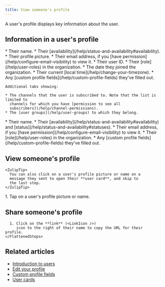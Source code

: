 ```yaml
---
title: View someone's profile
---
```





A user's profile displays key information about the user.

## Information in a user's profile

<Tabs>
  <TabItem label="Desktop/Web">
    * Their name.
    * Their [availability](/help/status-and-availability#availability).
    * Their profile picture.
    * Their email address, if you [have
      permission](/help/configure-email-visibility) to view it.
    * Their user ID.
    * Their [role](/help/user-roles) in the organization.
    * The date they joined the organization.
    * Their current [local time](/help/change-your-timezone).
    * Any [custom profile fields](/help/custom-profile-fields) they've filled out.

    Additional tabs showing:

    * The channels that the user is subscribed to. Note that the list is limited to
      channels for which you have [permission to see all
      subscribers](/help/channel-permissions).
    * The [user groups](/help/user-groups) to which they belong.
  </TabItem>

  <TabItem label="Mobile">
    * Their name.
    * Their [availability](/help/status-and-availability#availability) and
      [status](/help/status-and-availability#statuses).
    * Their email address, if you [have
      permission](/help/configure-email-visibility) to view it.
    * Their [role](/help/user-roles) in the organization.
    * Any [custom profile fields](/help/custom-profile-fields) they've filled out.
  </TabItem>
</Tabs>

## View someone's profile

<Tabs>
  <TabItem label="Desktop/Web">
    <FlattenedSteps>
      <RightSidebarViewProfile />
    </FlattenedSteps>

    <ZulipTip>
      You can also click on a user's profile picture or name on a
      message they sent to open their **user card**, and skip to
      the last step.
    </ZulipTip>
  </TabItem>

  <TabItem label="Mobile">
    <Steps>
      1. Tap on a user's profile picture or name.
    </Steps>
  </TabItem>
</Tabs>

## Share someone's profile

<Tabs>
  <TabItem label="Desktop/Web">
    <FlattenedSteps>
      <RightSidebarViewProfile />

      1. Click on the **link** (<LinkIcon />)
         icon to the right of their name to copy the URL for their profile.
    </FlattenedSteps>
  </TabItem>
</Tabs>

## Related articles

* [Introduction to users](/help/introduction-to-users)
* [Edit your profile](/help/edit-your-profile)
* [Custom profile fields](/help/custom-profile-fields)
* [User cards](/help/user-cards)
